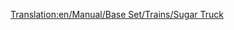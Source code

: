 [[Translation:en/Manual/Base Set/Trains/Sugar Truck]]
{{en/Manual/Base Set/Trains/Trains Carriages new|Picture=[[File:en/Manual/Base Set/Trains/Sugartruck.png]]
|NormalCost=£1,031 ($2,062)
|NormalWeight=19 / 49 t
|NormalCapacity=30 tonnes of sugar
|MonoCost="
|MonoWeight=19 / 54 t
|MonoCapacity=35 tonnes of sugar
|MagCost="
|MagWeight=19 / 56 t
|MagCapacity=37 tonnes of sugar
|Description=No description has been added yet. Feel free to add one.
}}
